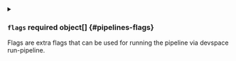 

<PartialRun />



<details className="config-field" data-expandable="true">
<summary>

### `flags` <span className="config-field-required" data-required="false">required</span> <span className="config-field-type">object[]</span> <span className="config-field-default"></span> <span className="config-field-enum"></span> {#pipelines-flags}

Flags are extra flags that can be used for running the pipeline via devspace run-pipeline.

</summary>

<PartialFlagsreference />


</details>


<PartialContinueOnError />
